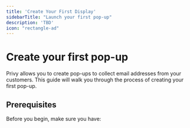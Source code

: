 ```yaml
---
title: 'Create Your First Display'
sidebarTitle: "Launch your first pop-up"
description: 'TBD'
icon: "rectangle-ad"
---
```


# Create your first pop-up

Privy allows you to create pop-ups to collect email addresses from your customers. This guide will walk you through the process of creating your first pop-up.

## Prerequisites

Before you begin, make sure you have:
